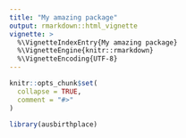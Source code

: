 ```yaml
---
title: "My amazing package"
output: rmarkdown::html_vignette
vignette: >
  %\VignetteIndexEntry{My amazing package}
  %\VignetteEngine{knitr::rmarkdown}
  %\VignetteEncoding{UTF-8}
---
```


```r
knitr::opts_chunk$set(
  collapse = TRUE,
  comment = "#>"
)
```

```r
library(ausbirthplace)
```
